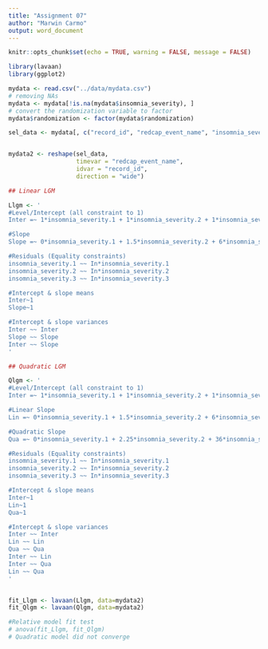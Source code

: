 ```yaml
---
title: "Assignment 07"
author: "Marwin Carmo"
output: word_document
---
```


```r
knitr::opts_chunk$set(echo = TRUE, warning = FALSE, message = FALSE)
```

```r
library(lavaan)
library(ggplot2)
```

```r
mydata <- read.csv("../data/mydata.csv")
# removing NAs
mydata <- mydata[!is.na(mydata$insomnia_severity), ]
# convert the randomization variable to factor
mydata$randomization <- factor(mydata$randomization)

sel_data <- mydata[, c("record_id", "redcap_event_name", "insomnia_severity")]


mydata2 <- reshape(sel_data,
                   timevar = "redcap_event_name",
                   idvar = "record_id",
                   direction = "wide")
```

```r
## Linear LGM

Llgm <- '
#Level/Intercept (all constraint to 1)
Inter =~ 1*insomnia_severity.1 + 1*insomnia_severity.2 + 1*insomnia_severity.3

#Slope
Slope =~ 0*insomnia_severity.1 + 1.5*insomnia_severity.2 + 6*insomnia_severity.3

#Residuals (Equality constraints)
insomnia_severity.1 ~~ In*insomnia_severity.1
insomnia_severity.2 ~~ In*insomnia_severity.2
insomnia_severity.3 ~~ In*insomnia_severity.3

#Intercept & slope means
Inter~1
Slope~1

#Intercept & slope variances
Inter ~~ Inter
Slope ~~ Slope
Inter ~~ Slope
'

## Quadratic LGM

Qlgm <- '
#Level/Intercept (all constraint to 1)
Inter =~ 1*insomnia_severity.1 + 1*insomnia_severity.2 + 1*insomnia_severity.3

#Linear Slope
Lin =~ 0*insomnia_severity.1 + 1.5*insomnia_severity.2 + 6*insomnia_severity.3

#Quadratic Slope
Qua =~ 0*insomnia_severity.1 + 2.25*insomnia_severity.2 + 36*insomnia_severity.3

#Residuals (Equality constraints)
insomnia_severity.1 ~~ In*insomnia_severity.1
insomnia_severity.2 ~~ In*insomnia_severity.2
insomnia_severity.3 ~~ In*insomnia_severity.3

#Intercept & slope means
Inter~1
Lin~1
Qua~1

#Intercept & slope variances
Inter ~~ Inter
Lin ~~ Lin
Qua ~~ Qua
Inter ~~ Lin
Inter ~~ Qua
Lin ~~ Qua
'


fit_Llgm <- lavaan(Llgm, data=mydata2)
fit_Qlgm <- lavaan(Qlgm, data=mydata2)

#Relative model fit test
# anova(fit_Llgm, fit_Qlgm)
# Quadratic model did not converge
```

